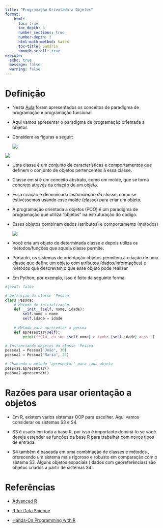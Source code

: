 ```yaml
---
title: "Programação Orientada a Objetos"
format: 
    html:
      toc: true
      toc_depth: 3
      number_sections: true
      number-depth: 3
      html-math-method: katex
      toc-title: Sumário
      smooth-scroll: true
execute:
  echo: true
  message: false
  warning: false
---
```


# Definição

-   Nesta [Aula](https://leonardobfn.github.io/webpage/Cursos/Introducao_R/Cadernos/6-Programacao_Funcional.html) foram apresentados os conceitos de paradigma de programação e programação funcional

-   Aqui vamos apresentar o paradigma de programação orientada a objetos

-   Considere as figuras a seguir:

    ![](Figuras/classe2.png)

![](Figuras/classe.png)

-   Uma classe é um conjunto de características e comportamentos que definem o conjunto de objetos pertencentes à essa classe.

-   Classe em si é um conceito abstrato, como um molde, que se torna concreto através da criação de um objeto.

-   Essa criação é denominada *instanciação da classe*, como se estivéssemos usando esse molde (classe) para criar um objeto.

-   A programação orientada a objetos (POO) é um paradigma de programação que utiliza "objetos" na estruturação do código.

-   Esses objetos combinam dados (atributos) e comportamento (métodos)

    ![](Figuras/classe_instancia.png)

-   Você cria um objeto de determinada classe e depois utiliza os métodos/funções que aquela classe permite.

-   Portanto, os sistemas de orientação objetos permitem a criação de uma classe que define um objeto com atributos (dados/informações) e métodos que descrevam o que esse objeto pode realizar

-   Em Python, por exemplo, isso é feito da seguinte forma:

```python

#|eval: false

# Definição da classe 'Pessoa'
class Pessoa:
    # Método de inicialização
    def __init__(self, nome, idade):
        self.nome = nome
        self.idade = idade
    
    # Método para apresentar a pessoa
    def apresentar(self):
        print(f"Olá, eu sou {self.nome} e tenho {self.idade} anos.")

# Instanciando objetos da classe 'Pessoa'
pessoa1 = Pessoa("João", 30)
pessoa2 = Pessoa("Maria", 25)

# Chamando o método 'apresentar' para cada objeto
pessoa1.apresentar()
pessoa2.apresentar()
```

# Razões para usar orientação a objetos

-   Em R, existem vários sistemas OOP para escolher. Aqui vamos considerar os sistemas S3 e S4.

-   S3 é usado em toda a base R, por isso é importante dominá-lo se você deseja estender as funções da base R para trabalhar com novos tipos de entrada.

-   S4 também é baseada em uma combinação de classes e métodos , oferecendo um sistema mais rigoroso e robusto em comparação com o sistema S3. Alguns objetos espaciais ( dados com georeferências) são objetos criados a partir de sistemas S4.

# Referências

-   [[Advanced R]{.underline}](https://adv-r.hadley.nz/index.html)

-   [[R for Data Science]{.underline}](https://r4ds.had.co.nz/index.html)

-   [Hands-On Programming with R](https://web.itu.edu.tr/~tokerem/Hands-On_R.pdf)
